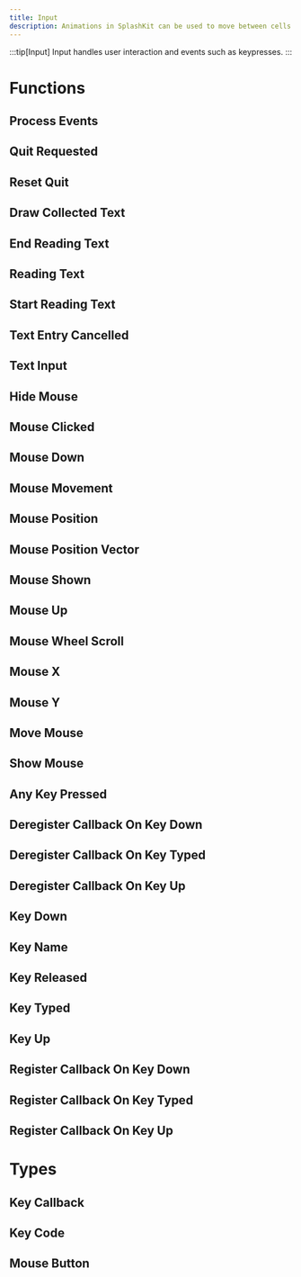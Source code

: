 ```yaml
---
title: Input
description: Animations in SplashKit can be used to move between cells in bitmaps and sprites. Each animation generates a number sequence that can then be used when drawing bitmaps.
---
```

:::tip[Input]
Input handles user interaction and events such as keypresses. 
:::


# Functions
## Process Events
## Quit Requested
## Reset Quit
## Draw Collected Text
## End Reading Text
## Reading Text
## Start Reading Text
## Text Entry Cancelled
## Text Input
## Hide Mouse
## Mouse Clicked
## Mouse Down
## Mouse Movement
## Mouse Position
## Mouse Position Vector
## Mouse Shown
## Mouse Up
## Mouse Wheel Scroll
## Mouse X
## Mouse Y
## Move Mouse
## Show Mouse
## Any Key Pressed
## Deregister Callback On Key Down
## Deregister Callback On Key Typed
## Deregister Callback On Key Up
## Key Down
## Key Name
## Key Released
## Key Typed
## Key Up
## Register Callback On Key Down
## Register Callback On Key Typed
## Register Callback On Key Up

# Types
## Key Callback
## Key Code
## Mouse Button

